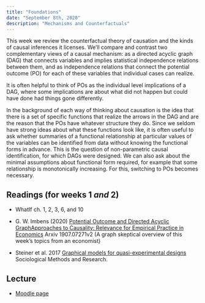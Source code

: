 ```yaml
---
title: "Foundations"
date: "September 8th, 2020"
description: "Mechanisms and Counterfactuals"
---
```


This week we review the counterfactual theory of causation and the
kinds of causal inferences it licenses. We'll compare and contrast two
complementary views of a causal mechanism: as a directed acyclic graph
(DAG) that connects variables and implies statistical independence
relations between them, and as independence relations that connect the
potential outcome (PO) for each of these variables that individual
cases can realize.

It is often helpful to think of POs as the individual level
implications of a DAG, where some implications are about what
did not happen but could have done had things gone differently.

In the background of each way of thinking about causation is the
idea that there is a set of specific functions that
realize the arrows in the DAG and are the reason that the POs
have whatever structure they do. Since we seldom have strong ideas about
what these functions look like, it is often useful to ask whether
summaries of a functional relationship at particular values
of the variables can be identified from data without knowing the
functional forms in advance. This is the question of non-parametric
causal identification, for which DAGs were designed. We can also
ask about the minimal assumptions about functional form required,
for example that some relationship is monotonically increasing.
For this, switching to POs becomes necessary.


## Readings (for weeks 1 *and* 2)

- WhatIf ch. 1, 2, 3, 6, and 10

- G. W. Imbens (2020) [Potential Outcome and Directed Acyclic
  GraphApproaches to Causality: Relevance for Empirical Practice in
  Economics](https://arxiv.org/pdf/1907.07271.pdf) Arxiv 1907.07271v2
  (A graph skeptical overview of this week's topics from an economist)

- Steiner et al. 2017 [Graphical models for quasi-experimental designs](https://dl.conjugateprior.org/ciml/reading/Steineretal2017.pdf) Sociological Methods and Research.

## Lecture

- [Moodle page](https://moodle.hertie-school.org/course/index.php?categoryid=266)


 
